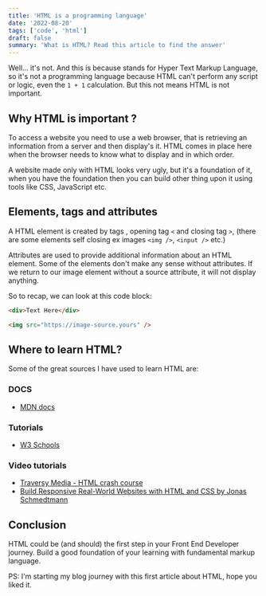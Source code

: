 ```yaml
---
title: 'HTML is a programming language'
date: '2022-08-20'
tags: ['code', 'html']
draft: false
summary: 'What is HTML? Read this article to find the answer'
---
```


Well... it's not. And this is because stands for Hyper Text Markup Language, so it's not a programming language because HTML can't perform any script or logic, even the `1 + 1` calculation. But this not means HTML is not important.

## Why HTML is important ?

To access a website you need to use a web browser, that is retrieving an information from a server and then display's it. HTML comes in place here when the browser needs to know what to display and in which order.

A website made only with HTML looks very ugly, but it's a foundation of it, when you have the foundation then you can build other thing upon it using tools like CSS, JavaScript etc.

## Elements, tags and attributes

A HTML element is created by tags , opening tag `<` and closing tag `>`, (there are some elements self closing ex images `<img />`, `<input />` etc.)

Attributes are used to provide additional information about an HTML element. Some of the elements don't make any sense without attributes. If we return to our image element without a source attribute, it will not display anything.

So to recap, we can look at this code block:

```html
<div>Text Here</div>

<img src="https://image-source.yours" />
```

## Where to learn HTML?

Some of the great sources I have used to learn HTML are:

### DOCS

- [MDN docs](https://developer.mozilla.org/en-US/docs/Web/HTML)

### Tutorials

- [W3 Schools](https://www.w3schools.com/html/default.asp)

### Video tutorials

- [Traversy Media - HTML crash course](https://youtu.be/UB1O30fR-EE)
- [Build Responsive Real-World Websites with HTML and CSS by Jonas Schmedtmann](https://www.udemy.com/course/design-and-develop-a-killer-website-with-html5-and-css3/)

## Conclusion

HTML could be (and should) the first step in your Front End Developer journey. Build a good foundation of your learning with fundamental markup language.

PS: I'm starting my blog journey with this first article about HTML, hope you liked it.
